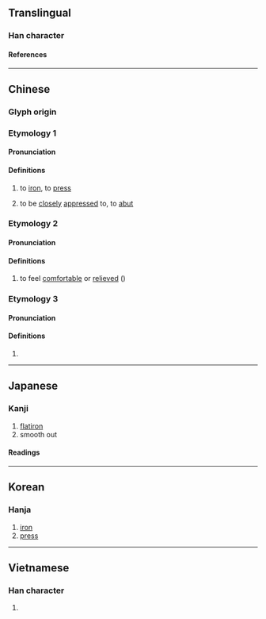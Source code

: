 {{character info/new}}
==Translingual==

===Han character===
{{Han char|rn=86|rad=火|as=11|sn=15|four=74809|canj=SIF|ids=⿱尉火}}

====References====
{{Han ref|kx=0680.350|dkj=19346|dj=1092.110|hdz=32229.180|uh=71A8}}

----

==Chinese==

===Glyph origin===
{{Han etym}}

===Etymology 1===
{{zh-forms|alt=㷉,𣂊,熅}}
{{rfe|lang=zh}}

====Pronunciation====
{{zh-pron
|m=yùn
|c=wan6,tong3
|c_note=Pronunciation of {{zh-l|燙|tr=-}} is often used.
|h=pfs=
|md=
|mn=ut
|w=2yn
|mc=
|oc=2
|cat=n
}}

====Definitions====
{{zh-hanzi}}

# to [[iron]], to [[press]]
#: {{zh-x|熨斗{dǒu}|an iron}}
#: {{zh-x|熨 衣服|to iron clothes}}
# to be [[closely]] [[appressed]] to, to [[abut]]

===Etymology 2===
{{zh-forms|alt=𤓮}}

====Pronunciation====
{{zh-pron
|m=yù
|c=wat1
|h=pfs=
|md=
|mn=
|w=4yq
|mc=2
|oc=3
|cat=n
}}

====Definitions====
{{zh-hanzi}}

# to feel [[comfortable]] or [[relieved]] ({{non-gloss definition|See {{zh-l|熨貼}}.}})

===Etymology 3===
{{zh-forms|alt=尉}}

====Pronunciation====
{{zh-pron
|m=wèi
|c=wai3
|mc=1
|oc=1
|cat=n
}}

====Definitions====
{{zh-hanzi}}

# {{zh-original|尉}} <!-- Note: 尉 is derived from 熨 -->

----

==Japanese==

===Kanji===
{{ja-kanji|grade=|rs=火11}}

# [[flatiron]]
# smooth out

====Readings====
{{ja-readings
|on=い, うつ
|kun=おさ-える, の-す, ひのし-
}}

----

==Korean==

===Hanja===
{{ko-hanja|hangeul=위|eumhun=|rv=wi|mr=wi|y=wi}}

# [[iron]]
# [[press]]

----

==Vietnamese==

===Han character===
{{vi-readings|rs=火11| hanviet = ủi}}

# {{defn|lang=vi|sort=火11}}